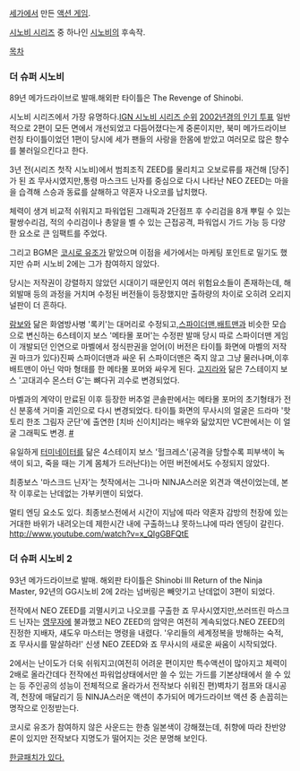 [[세가]]에서 만든 [[액션 게임]].

[[시노비 시리즈]] 중 하나인 [[시노비]]의 후속작.

[[목차]]

=== 더 슈퍼 시노비 ===
89년 메가드라이브로 발매.해외판 타이틀은 The Revenge of Shinobi.

시노비 시리즈에서 가장 유명하다.[http://www.ign.com/articles/2008/06/19/the-best-shinobi-money-can-buy IGN 시노비 시리즈 순위] [http://forum.digitpress.com/forum/showthread.php?4006-Best-old-school-Shinobi 2002년경의 인기 투표] 일반적으로 2편이 모든 면에서 개선되었고 다듬어졌다는게 중론이지만, 북미 메가드라이브 런칭 타이틀이었던 1편이 당시에 세가 팬들의 사랑을 한몸에 받았고 여러모로 많은 향수를 불러일으킨다고 한다.

3년 전(시리즈 첫작 시노비)에서 범죄조직 ZEED를 물리치고 오보로류를 재건해 [당주]가 된 죠 무사시였지만,통령 마스크드 닌자를 중심으로 다시 나타난 NEO ZEED는 마을을 습격해 스승과 동료를 살해하고 약혼자 나오코를 납치했다.

체력이 생겨 비교적 쉬워지고 파워업된 그래픽과 2단점프 후 수리검을 8개 뿌릴 수 있는 팔쌍수리검, 적의 수리검이나 총알을 벨 수 있는 근접공격, 파워업시 가드 가능 등 다양한 요소로 큰 임팩트를 주었다. 

그리고 BGM은 [[코시로 유조]]가 맡았으며 이점을 세가에서는 마케팅 포인트로 밀기도 했지만 슈퍼 시노비 2에는 그가 참여하지 않았다. 

당시는 저작권이 강렬하지 않았던 시대이기 때문인지 여러 위험요소들이 존재하는데, 해외발매 등의 과정을 거치며 수정된 버전들이 등장했지만 출하량의 차이로 오히려 오리지널판이 더 흔하다.

[[람보]]와 닮은 화염방사병 '록키'는 대머리로 수정되고,[[스파이더맨]],[[배트맨]]과 비슷한 모습으로 변신하는 6스테이지 보스 '메타몰 포머'는 수정판 발매 당시 따로 스파이더맨 게임이 개발되던 인연으로 마벨에서 정식판권을 얻어(이 버전은 타이틀 화면에 마벨의 저작권 마크가 있다)진짜 스파이더맨과 싸운 뒤 스파이더맨은 죽지 않고 그냥 물러나며,이후 배트맨이 아닌 악마 형태를 한 메타몰 포머와 싸우게 된다. [[고지라]]와 닮은 7스테이지 보스 '고대괴수 몬스터 G'는 뼈다귀 괴수로 변경되었다.

마벨과의 계약이 만료된 이후 등장한 버추얼 콘솔판에서는 메타몰 포머의 초기형태가 전신 분홍색 거미줄 괴인으로 다시 변경되었다. 타이틀 화면의 무사시의 얼굴은 드라마 '핫토리 한조 그림자 군단'에 출연한 [치바 신이치]라는 배우와 닮았지만 VC판에서는 이 얼굴 그래픽도 변경. [http://www.hardcoregaming101.net/shinobi/shinobi3.htm #]

유일하게 [[터미네이터]]를 닮은 4스테이지 보스 '헐크레스'(공격을 당할수록 피부색이 녹색이 되고, 죽을 때는 기계 몸체가 드러난다)는 어떤 버전에서도 수정되지 않았다.

최종보스 '마스크드 닌자'는 첫작에서는 그나마 NINJA스러운 외견과 액션이었는데, 본작 이후로는 난데없는 가부키맨이 되었다.

멀티 엔딩 요소도 있다. 최종보스전에서 시간이 지남에 따라 약혼자 감방의 천장에 있는 거대한 바위가 내려오는데 제한시간 내에 구출하느냐 못하느냐에 따라 엔딩이 갈린다. [[http://www.youtube.com/watch?v=x_QIgGBFQtE]]

=== 더 슈퍼 시노비 2 ===
93년 메가드라이브로 발매. 해외판 타이틀은 Shinobi III Return of the Ninja Master, 92년의 GG시노비 2에 2라는 넘버링은 빼앗기고 난데없이 3편이 되었다.

전작에서 NEO ZEED를 괴멸시키고 나오코를 구출한 죠 무사시였지만,쓰러뜨린 마스크드 닌자는 [[영무자]]에 불과했고 NEO ZEED의 암약은 여전히 계속되었다.NEO ZEED의 진정한 지배자, 섀도우 마스터는 명령을 내렸다. '우리들의 세계정복을 방해하는 숙적, 죠 무사시를 말살하라!' 신생 NEO ZEED와 죠 무사시의 새로운 싸움이 시작되었다.

2에서는 난이도가 더욱 쉬워지고(여전히 어려운 편이지만 특수액션이 많아지고 체력이 2배로 올라간데다 전작에선 파워업상태에서만 쓸 수 있는 가드를 기본상태에서 쓸 수 있는 등 주인공의 성능이 전체적으로 올라가서 전작보다 쉬워진 편)벽차기 점프와 대시공격, 천장에 매달리기 등 NINJA스러운 액션이 추가되어 메가드라이브 액션 중 손꼽히는 명작으로 인정받는다.

코시로 유조가 참여하지 않은 사운드는 한층 일본색이 강해졌는데, 취향에 따라 찬반양론이 있지만 전작보다 지명도가 떨어지는 것은 분명해 보인다.

[http://cafe.naver.com/gamedol/17789 한글패치가 있다.] 
